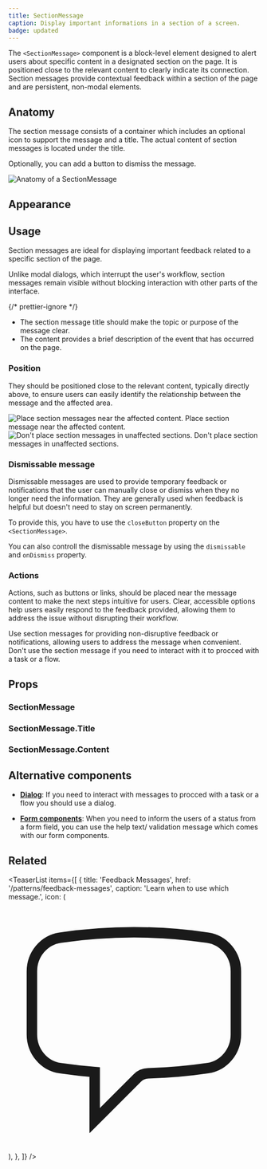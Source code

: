 ```yaml
---
title: SectionMessage
caption: Display important informations in a section of a screen.
badge: updated
---
```


The `<SectionMessage>` component is a block-level element designed to alert users about specific content in a designated section on the page. It is positioned close to the relevant content to clearly indicate its connection. Section messages provide contextual feedback within a section of the page and are persistent, non-modal elements.

## Anatomy

The section message consists of a container which includes an optional icon to support the message and a title. The actual content of section messages is located under the title.

Optionally, you can add a button to dismiss the message.

<Image
  src="/sectionmessage/sectionmessage-anatomy.jpg"
  alt="Anatomy of a SectionMessage"
  width={800}
  height={550}
  className="mx-auto block"
/>

## Appearance

<AppearanceDemo component={title} />

<AppearanceTable component={title} />

## Usage

Section messages are ideal for displaying important feedback related to a specific section of the page.

Unlike modal dialogs, which interrupt the user's workflow, section messages remain visible without blocking interaction with other parts of the interface.

<Do>
  <Do.Description>
    {/* prettier-ignore */}
    <ul>
      <li>The section message title should make the topic or purpose of the
        message clear.</li>
      <li>The content provides a brief description of the event that has occurred
        on the page.</li>
    </ul>
  </Do.Description>
</Do>

### Position

They should be positioned close to the relevant content, typically directly above, to ensure users can easily identify the relationship between the message and the affected area.

<GuidelineTiles>
  <Do>
    <Do.Figure>
      <Image
        width={700}
        height={700}
        unoptimized
        src="/sectionmessage/sectionmessage-do-placement.png"
        alt="Place section messages near the affected content."
      />
    </Do.Figure>
    <Do.Description>
      Place section message near the affected content.
    </Do.Description>
  </Do>
  <Dont>
    <Dont.Figure>
      <Image
        width={700}
        height={700}
        unoptimized
        src="/sectionmessage/sectionmessage-dont-placement.png"
        alt="Don't place section messages in unaffected sections."
      />
    </Dont.Figure>
    <Dont.Description>
      Don't place section messages in unaffected sections.
    </Dont.Description>
  </Dont>
</GuidelineTiles>

### Dismissable message

Dismissable messages are used to provide temporary feedback or notifications that the user can manually close or dismiss when they no longer need the information. They are generally used when feedback is helpful but doesn't need to stay on screen permanently.

To provide this, you have to use the `closeButton` property on the `<SectionMessage>`.

<ComponentDemo file="./section-message-dismissable.demo.tsx" />

You can also controll the dismissable message by using the `dismissable` and `onDismiss` property.

### Actions

Actions, such as buttons or links, should be placed near the message content to make the next steps intuitive for users. Clear, accessible options help users easily respond to the feedback provided, allowing them to address the issue without disrupting their workflow.

<ComponentDemo file="section-message-action.demo.tsx" />

<GuidelineTiles>
  <Do>
    <Do.Description>
      Use section messages for providing non-disruptive feedback or
      notifications, allowing users to address the message when convenient.
    </Do.Description>
  </Do>
  <Dont>
    <Dont.Description>
      Don't use the section message if you need to interact with it to procced
      with a task or a flow.
    </Dont.Description>
  </Dont>
</GuidelineTiles>

## Props

<StorybookHintMessage component={title} />

### SectionMessage

<PropsTable component={title} />

### SectionMessage.Title

<PropsTable component="SectionMessageTitle" />

### SectionMessage.Content

<PropsTable component="SectionMessageContent" />

## Alternative components

- **[Dialog](/components/overlay/dialog)**: If you need to interact with messages to procced with a task or a flow you should use a dialog.

- **[Form components](/patterns/building-forms)**: When you need to inform the users of a status from a form field, you can use the help text/ validation message which comes with our form components.

## Related

<TeaserList
  items={[
    {
      title: 'Feedback Messages',
      href: '/patterns/feedback-messages',
      caption: 'Learn when to use which message.',
      icon: (
        <svg
          xmlns="http://www.w3.org/2000/svg"
          fill="none"
          viewBox="0 0 24 24"
          strokeWidth={1.5}
          stroke="currentColor"
          className="size-6"
        >
          <path
            strokeLinecap="round"
            strokeLinejoin="round"
            d="M2.25 12.76c0 1.6 1.123 2.994 2.707 3.227 1.087.16 2.185.283 3.293.369V21l4.076-4.076a1.526 1.526 0 0 1 1.037-.443 48.282 48.282 0 0 0 5.68-.494c1.584-.233 2.707-1.626 2.707-3.228V6.741c0-1.602-1.123-2.995-2.707-3.228A48.394 48.394 0 0 0 12 3c-2.392 0-4.744.175-7.043.513C3.373 3.746 2.25 5.14 2.25 6.741v6.018Z"
          />
        </svg>
      ),
    },
  ]}
/>
